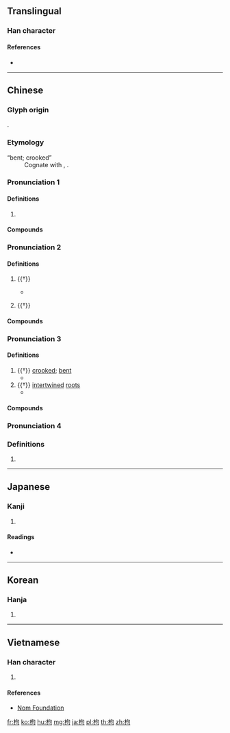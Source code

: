 {{character info/new}}
{{also|栒}}
==Translingual==

===Han character===
{{Han char|rn=75|rad=木|as=05|sn=9|four=47920|canj=DPR|ids=⿰木句}}

====References====
* {{Han ref|kx=0517.120|dkj=14588|dj=0905.150|hdz=21186.100|uh=67B8|ud=26552|bh=AC65|bd=44133}}

----

==Chinese==
{{zh-forms|alt=构}}

===Glyph origin===
{{Han etyl}}
{{Han compound|木|句|ls=psc|c1=s|c2=p}}.

===Etymology===
; “bent; crooked”
: Cognate with {{och-l|句|hook|id=1}}, {{och-l|鉤|to hook}}.
{{etystub|zh}}

===Pronunciation 1===
{{zh-pron
|m=gǒu
|c=gau2
|h=pfs=kiéu
|mn=xm,zz,tw:kó͘/qz:kió
|mc=3
|oc=n,2
|cat=n
}}

====Definitions====
{{zh-hanzi}}

# {{zh-only|枸杞||枸骨}}

====Compounds====
{{zh-der|枸杞|枸杞子|枸杞茶|枸骨|枸棘|枸槽子}}

===Pronunciation 2===
{{zh-pron
|m=jǔ
|c=geoi2
|h=pfs=kiéu
|mn=xm,qz:kú/zz:kí
|mc=2
|oc=1,3
|cat=n
}}

====Definitions====
{{zh-hanzi}}

# {{†}} {{taxlink|Hovenia|genus}} {{gloss|probably {{taxlink|Hovenia acerba|species}}}}
#* {{zh-x|南 山 有 枸{jǔ}，北 山 有 楰。|On the hills of the south is the '''''Hovenia''''';<br>On those of the north is the ''yú''.|ref=Shijing}} {{attn|zh|what's 楰?}}
# {{†}} {{zh-alt-form|蒟|[[betel]]; ''[[Piper betle]]''}}

====Compounds====
{{zh-der|枸櫞|枸醬|枸櫞酸|枳枸|枸那}}

===Pronunciation 3===
{{zh-pron
|m=gōu
|c=gau1
|mn=xm,zz:ko͘/qz:kio
|mc=1
|oc=n,1
|cat=a,n
}}

====Definitions====
{{zh-hanzi}}

# {{†}} [[crooked]]; [[bent]]
#* {{zh-x|故 枸{gōu} 木 必 將 待 檃栝{kuò} 烝 矯 然後 直。|{{t-needed|zh}}|ref=Xunzi}}
# {{†}} [[intertwined]] [[root]]s
#* {{zh-x|有 九 欘，下 有 九 枸{gōu}。|There are nine bending branches, and below are nine intertwined roots.|ref=Shanhaijing}}

====Compounds====
{{zh-der|枸橘|枸桹|枸肆|枸肆語}}

===Pronunciation 4===
{{zh-pron
|m=qú
|cat=
}}

===Definitions===
{{zh-hanzi}}

# {{rfdef|zh}}

----

==Japanese==

===Kanji===
{{ja-kanji|grade=|rs=木05}}

# {{defn|lang=ja|sort=木05}}

====Readings====
* {{ja-readings|on=[[く]] (ku), [[こう]] (kō)|kun=[[ひいらぎ]] (hiiragi), [[からたち]] (karatachi), [[まがる]] (magaru)}}

----

==Korean==

===Hanja===
{{ko-hanja|hangeul=구|eumhun=|rv=gu|mr=ku|y=kwu}}

# {{defn|lang=ko|sort=木05}}

----

==Vietnamese==

===Han character===
{{vi-hantu|[[cẩu]], [[cù]], [[cử]]|rs=木05}}

# {{defn|lang=vi|sort=木05}}

====References====
* [http://nomfoundation.org/common/nom_details.php?codepoint=67b8 Nom Foundation]

[[fr:枸]]
[[ko:枸]]
[[hu:枸]]
[[mg:枸]]
[[ja:枸]]
[[pl:枸]]
[[th:枸]]
[[zh:枸]]